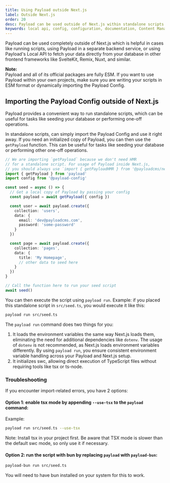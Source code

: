 ```yaml
---
title: Using Payload outside Next.js
label: Outside Next.js
order: 20
desc: Payload can be used outside of Next.js within standalone scripts or in other frameworks like Remix, SvelteKit, Nuxt, and similar.
keywords: local api, config, configuration, documentation, Content Management System, cms, headless, javascript, node, react, express
---
```


Payload can be used completely outside of Next.js which is helpful in cases like running scripts, using Payload in a separate backend service, or using Payload's Local API to fetch your data directly from your database in other frontend frameworks like SvelteKit, Remix, Nuxt, and similar.

<Banner>
  <strong>Note:</strong>
  <br/>
  Payload and all of its official packages are fully ESM. If you want to use Payload within your own projects, make sure you are writing your scripts in ESM format or dynamically importing the Payload Config.
</Banner>

## Importing the Payload Config outside of Next.js

Payload provides a convenient way to run standalone scripts, which can be useful for tasks like seeding your database or performing one-off operations.

In standalone scripts, can simply import the Payload Config and use it right away. If you need an initialized copy of Payload, you can then use the `getPayload` function. This can be useful for tasks like seeding your database or performing other one-off operations.

```ts
// We are importing `getPayload` because we don't need HMR
// for a standalone script. For usage of Payload inside Next.js,
// you should always use `import { getPayloadHMR } from '@payloadcms/next/utilities'` instead.
import { getPayload } from 'payload'
import config from '@payload-config'

const seed = async () => {
  // Get a local copy of Payload by passing your config
  const payload = await getPayload({ config })

  const user = await payload.create({
    collection: 'users',
    data: {
      email: 'dev@payloadcms.com',
      password: 'some-password'
    }
  })

  const page = await payload.create({
    collection: 'pages',
    data: {
      title: 'My Homepage',
      // other data to seed here
    }
  })
}

// Call the function here to run your seed script
await seed()
```

You can then execute the script using `payload run`. Example: if you placed this standalone script in `src/seed.ts`, you would execute it like this:

```sh
payload run src/seed.ts
```

The `payload run` command does two things for you:

1. It loads the environment variables the same way Next.js loads them, eliminating the need for additional dependencies like `dotenv`. The usage of `dotenv` is not recommended, as Next.js loads environment variables differently. By using `payload run`, you ensure consistent environment variable handling across your Payload and Next.js setup.
2. It initializes swc, allowing direct execution of TypeScript files without requiring tools like tsx or ts-node.

### Troubleshooting

If you encounter import-related errors, you have 2 options:

#### Option 1: enable tsx mode by appending `--use-tsx` to the `payload` command:

Example:
```sh
payload run src/seed.ts --use-tsx
```

Note: Install tsx in your project first. Be aware that TSX mode is slower than the default swc mode, so only use it if necessary.

#### Option 2: run the script with bun by replacing `payload` with `payload-bun`:

```sh
payload-bun run src/seed.ts
```

You will need to have bun installed on your system for this to work.
